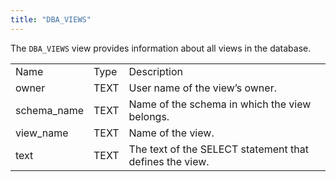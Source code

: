 ```yaml
---
title: "DBA_VIEWS"
---
```


<div id="dba_views" class="registered_link"></div>


The `DBA_VIEWS` view provides information about all views in the database.

|              |      |                                                         |
| ------------ | ---- | ------------------------------------------------------- |
| Name         | Type | Description                                             |
| owner        | TEXT | User name of the view’s owner.                          |
| schema_name | TEXT | Name of the schema in which the view belongs.           |
| view_name   | TEXT | Name of the view.                                       |
| text         | TEXT | The text of the SELECT statement that defines the view. |
